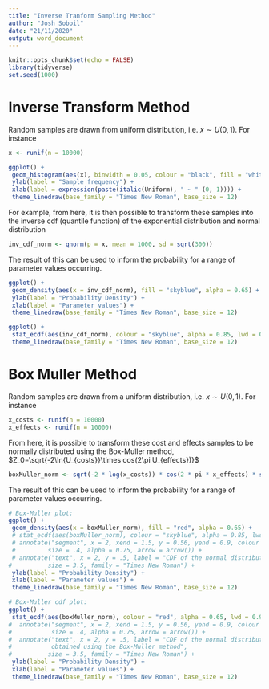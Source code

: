 ```yaml
---
title: "Inverse Tranform Sampling Method"
author: "Josh Soboil"
date: "21/11/2020"
output: word_document
---
```


```r
knitr::opts_chunk$set(echo = FALSE)
library(tidyverse)
set.seed(1000)
```

#  Inverse Transform Method

Random samples are drawn from uniform distribution, i.e. $x\sim  U(0, 1)$. For instance
```r
x <- runif(n = 10000)
```

```r
ggplot() + 
 geom_histogram(aes(x), binwidth = 0.05, colour = "black", fill = "white", alpha = 0.95) + 
 ylab(label = "Sample frequency") +
 xlab(label = expression(paste(italic(Uniform), " ~ " (0, 1)))) +
 theme_linedraw(base_family = "Times New Roman", base_size = 12)
```
For example, from here, it is then possible to transform these samples into the inverse cdf (quantile function) of the exponential distribution and normal distribution 
```r
inv_cdf_norm <- qnorm(p = x, mean = 1000, sd = sqrt(300))
```
The result of this can  be used to inform the probability for a range of parameter values occurring.
```r
ggplot() + 
 geom_density(aes(x = inv_cdf_norm), fill = "skyblue", alpha = 0.65) +
 ylab(label = "Probability Density") +
 xlab(label = "Parameter values") +
 theme_linedraw(base_family = "Times New Roman", base_size = 12)

ggplot() +
 stat_ecdf(aes(inv_cdf_norm), colour = "skyblue", alpha = 0.85, lwd = 0.95) +
 theme_linedraw(base_family = "Times New Roman", base_size = 12)
```


#  Box Muller Method
Random samples are drawn from a uniform distribution, i.e. $x\sim  U(0, 1)$. For instance
```r
x_costs <- runif(n = 10000)
x_effects <- runif(n = 10000)
```

From here, it is  possible to transform these cost and effects samples to be normally distributed using the Box-Muller method, $Z_0=\sqrt{-2\ln{U_{costs}}\times cos(2\pi U_{effects})}$
```r
boxMuller_norm <- sqrt(-2 * log(x_costs)) * cos(2 * pi * x_effects) * sqrt(300) + 1000
```
The result of this can  be used to inform the probability for a range of parameter values occurring.
```r
# Box-Muller plot:
ggplot() + 
 geom_density(aes(x = boxMuller_norm), fill = "red", alpha = 0.65) +
 # stat_ecdf(aes(boxMuller_norm), colour = "skyblue", alpha = 0.85, lwd = 0.95) +
 # annotate("segment", x = 2, xend = 1.5, y = 0.56, yend = 0.9, colour = "black", 
 #         size = .4, alpha = 0.75, arrow = arrow()) +
 # annotate("text", x = 2, y = .5, label = "CDF of the normal distribution transformed \n obtained using the Box-Muller method",
#          size = 3.5, family = "Times New Roman") +
 ylab(label = "Probability Density") +
 xlab(label = "Parameter values") +
 theme_linedraw(base_family = "Times New Roman", base_size = 12)

# Box-Muller cdf plot:
ggplot() + 
 stat_ecdf(aes(boxMuller_norm), colour = "red", alpha = 0.65, lwd = 0.95) +
#  annotate("segment", x = 2, xend = 1.5, y = 0.56, yend = 0.9, colour = "black",
#           size = .4, alpha = 0.75, arrow = arrow()) +
#  annotate("text", x = 2, y = .5, label = "CDF of the normal distribution transformed \n
#           obtained using the Box-Muller method",
#          size = 3.5, family = "Times New Roman") +
 ylab(label = "Probability Density") +
 xlab(label = "Parameter values") +
 theme_linedraw(base_family = "Times New Roman", base_size = 12)
```